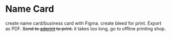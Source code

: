 # Name Card

create name card/business card with Figma. create bleed for print. Export as PDF. ~~Send to [adprint](https://www.adprint.jp/) to print.~~ it takes too long, go to offline printing shop.
